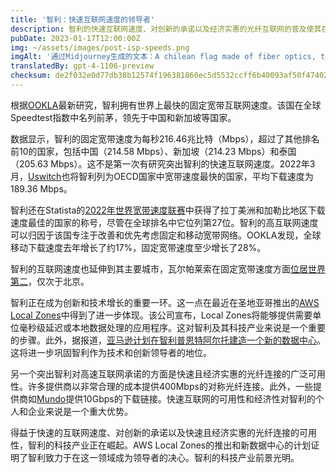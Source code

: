 ```yaml
---
title: '智利：快速互联网速度的领导者'
description: 智利的快速互联网速度、对创新的承诺以及经济实惠的光纤互联网的普及使其在科技行业中处于领导地位。
pubDate: 2023-01-17T12:00:00Z
img: ~/assets/images/post-isp-speeds.png
imgAlt: '通过Midjourney生成的文本：A chilean flag made of fiber optics, tech concept art, chile, high definition, detailed, realistic, colorful, hopeful --v 4 --ar 3:2'
translatedBy: gpt-4-1106-preview
checksum: de2f032e0d77db38b12574f196381860ec5d5532ccff6b40093af50f47402b97
---
```


根据[OOKLA](https://www.ookla.com/articles/global-index-internet-speed-growth-2022)最新研究，智利拥有世界上最快的固定宽带互联网速度。该国在全球Speedtest指数中名列前茅，领先于中国和新加坡等国家。

数据显示，智利的固定宽带速度为每秒216.46兆比特（Mbps），超过了其他排名前10的国家，包括中国（214.58 Mbps）、新加坡（214.23 Mbps）和泰国（205.63 Mbps）。这不是第一次有研究突出智利的快速互联网速度。2022年3月，[Uswitch](https://www.uswitch.com/broadband/global-broadband-index/)也将智利列为OECD国家中宽带速度最快的国家，平均下载速度为189.36 Mbps。

智利还在Statista的[2022年世界宽带速度联赛](https://es.statista.com/grafico/18015/paises-latinoamericanos-con-mejor-velocidad-de-internet/)中获得了拉丁美洲和加勒比地区下载速度最佳的国家的称号，尽管在全球排名中它位列第27位。智利的高互联网速度可以归因于该国专注于改善和优先考虑固定和移动宽带网络。OOKLA发现，全球移动下载速度去年增长了约17%，固定宽带速度至少增长了28%。

智利的互联网速度也延伸到其主要城市，瓦尔帕莱索在固定宽带速度方面[位居世界第二](https://www.ookla.com/articles/global-index-cities-announcement)，仅次于北京。

智利正在成为创新和技术增长的重要一环。这一点在最近在圣地亚哥推出的[AWS Local Zones](https://www.datacenterdynamics.com/en/news/aws-launches-local-zones-in-perth-and-santiago/)中得到了进一步体现。该公司宣布，Local Zones将能够提供需要单位毫秒级延迟或本地数据处理的应用程序。这对智利及其科技产业来说是一个重要的步骤。此外，据报道，[亚马逊计划在智利普恩特阿尔托建造一个新的数据中心](https://www.biobiochile.cl/noticias/economia/negocios-y-empresas/2022/07/27/amazon-inicia-solicitud-para-la-construccion-de-un-datacenter-en-puente-alto.shtml)。这将进一步巩固智利作为技术和创新领导者的地位。

另一个突出智利对高速互联网承诺的方面是快速且经济实惠的光纤连接的广泛可用性。许多提供商以非常合理的成本提供400Mbps的对称光纤连接。此外，一些提供商如[Mundo](https://www.tumundo.cl/fibra-10g/)提供10Gbps的下载链接。快速互联网的可用性和经济性对智利的个人和企业来说是一个重大优势。

得益于快速的互联网速度、对创新的承诺以及快速且经济实惠的光纤连接的可用性，智利的科技产业正在崛起。AWS Local Zones的推出和新数据中心的计划证明了智利致力于在这一领域成为领导者的决心。智利的科技产业前景光明。
